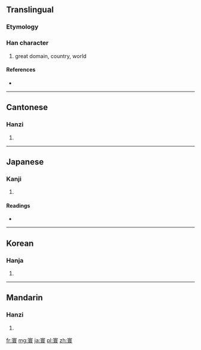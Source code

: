==Translingual==

===Etymology===
{{Han compound|宀|睘|c1=s|c2=p|t1=roof|ls=psc}}

===Han character===
{{Han char|rn=40|rad=宀|as=13|sn=16|four=3073<sub>2</sub>|canj=十田中女 (JWLV)}}

# great domain, country, world

====References====
* {{Han ref|kx=0292.170|dkj=07344|dj=0579.050|hdz=20956.020|uh=5BF0|ud=23536|bh=BEC8|bd=48840}}

----

==Cantonese==

===Hanzi===
{{yue-hanzi|jyut=|y=waan4}}

# {{defn|Cantonese|sort=宀13}}

----

==Japanese==

===Kanji===
{{ja-kanji|grade=|rs=宀13}}

# {{defn|Japanese|sort=宀13}}

====Readings====
* {{ja-readings|on=[[かん]] (kan)|kun=}}

----

==Korean==

===Hanja===
{{ko-hanja|hangeul=환|rv=hwan|mr=hwan}}

# {{defn|Korean|sort=宀13}}

----

==Mandarin==

===Hanzi===
{{cmn-hanzi|pin=[[huán]] ([[huan2]])|wg=huan<sup>2</sup>}}

# {{defn|Mandarin|sort=宀13}}

[[fr:寰]]
[[mg:寰]]
[[ja:寰]]
[[pl:寰]]
[[zh:寰]]